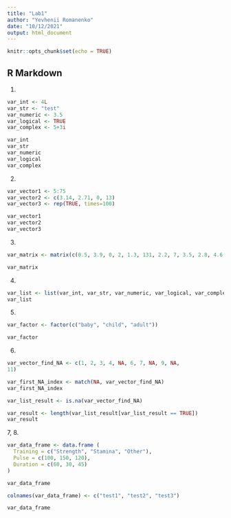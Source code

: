 ```yaml
---
title: "Lab1"
author: "Yevhenii Romanenko"
date: "10/12/2021"
output: html_document
---
```


```r
knitr::opts_chunk$set(echo = TRUE)
```

## R Markdown

1.

```r
var_int <- 4L
var_str <- "test"
var_numeric <- 3.5
var_logical <- TRUE
var_complex <- 5+3i

var_int
var_str
var_numeric
var_logical
var_complex
```

2.
```r
var_vector1 <- 5:75
var_vector2 <- c(3.14, 2.71, 0, 13)
var_vector3 <- rep(TRUE, times=100)

var_vector1
var_vector2
var_vector3
```

3.
```r
var_matrix <- matrix(c(0.5, 3.9, 0, 2, 1.3, 131, 2.2, 7, 3.5, 2.8, 4.6, 5.1), nrow = 4, ncol = 3)

var_matrix
```

4.
```r

var_list <- list(var_int, var_str, var_numeric, var_logical, var_complex)
var_list
```

5.
```r

var_factor <- factor(c("baby", "child", "adult"))

var_factor
```

6.
```r
var_vector_find_NA <- c(1, 2, 3, 4, NA, 6, 7, NA, 9, NA,
11)

var_first_NA_index <- match(NA, var_vector_find_NA)
var_first_NA_index

var_list_result <- is.na(var_vector_find_NA)

var_result <- length(var_list_result[var_list_result == TRUE])
var_result
```

7, 8.

```r
var_data_frame <- data.frame (
  Training = c("Strength", "Stamina", "Other"),
  Pulse = c(100, 150, 120),
  Duration = c(60, 30, 45)
)

var_data_frame

colnames(var_data_frame) <- c("test1", "test2", "test3")

var_data_frame
```


